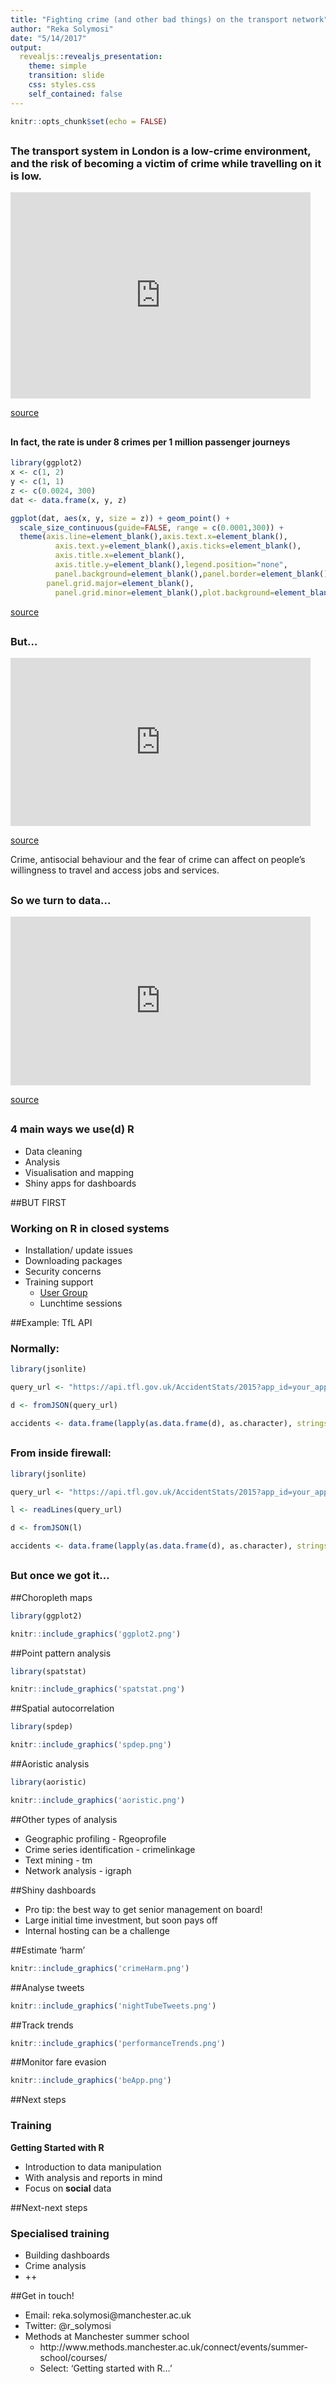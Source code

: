 ```yaml
---
title: "Fighting crime (and other bad things) on the transport network"
author: "Reka Solymosi"
date: "5/14/2017"
output:
  revealjs::revealjs_presentation:
    theme: simple
    transition: slide
    css: styles.css
    self_contained: false
---
```


```r
knitr::opts_chunk$set(echo = FALSE)
```

## 

<h3>The transport system in London is a low-crime environment, and the risk of becoming a victim of crime while travelling on it is low.</h1>

<iframe src="https://giphy.com/embed/3o7TKMnesxRQkgHQ6k" width="480" height="330" frameBorder="0" class="giphy-embed" allowFullScreen></iframe>

<p1><a href="https://giphy.com/gifs/london-buzzfeed-tube-3o7TKMnesxRQkgHQ6k">source</a></p1>

##
<h4>In fact, the rate is under 8 crimes per 1 million passenger journeys</h4>

```r
library(ggplot2)
x <- c(1, 2)
y <- c(1, 1)
z <- c(0.0024, 300)
dat <- data.frame(x, y, z)

ggplot(dat, aes(x, y, size = z)) + geom_point() +
  scale_size_continuous(guide=FALSE, range = c(0.0001,300)) +
  theme(axis.line=element_blank(),axis.text.x=element_blank(),
          axis.text.y=element_blank(),axis.ticks=element_blank(),
          axis.title.x=element_blank(),
          axis.title.y=element_blank(),legend.position="none",
          panel.background=element_blank(),panel.border=element_blank(),
        panel.grid.major=element_blank(),
          panel.grid.minor=element_blank(),plot.background=element_blank())
```

<p1><a href="http://content.tfl.gov.uk/crime-and-antisocial-behaviour-bulletin-q31617.pdf">source</a></p1>

##

<h3> But... </h3>

<iframe src="https://giphy.com/embed/6U4v1NPgaonDi" width="480" height="269" frameBorder="0" class="giphy-embed" allowFullScreen></iframe><p1><a href="https://giphy.com/gifs/bird-chips-running-6U4v1NPgaonDi">source</a></p1>

<p>Crime, antisocial behaviour and the fear of crime can affect on people's willingness to travel and access jobs and services.</p>

##
<h3> So we turn to data...</h3>

<iframe src="https://giphy.com/embed/xUA7aV9ZmC8jN1nboc" width="480" height="270" frameBorder="0" class="giphy-embed" allowFullScreen></iframe><p1><a href="https://giphy.com/gifs/batman-lego-gordon-xUA7aV9ZmC8jN1nboc">source</a></p1>

##
<h3>4 main ways we use(d) R</h3>

- Data cleaning
- Analysis
- Visualisation and mapping
- Shiny apps for dashboards

##BUT FIRST

<h3>Working on R in closed systems</h3>

- Installation/ update issues
- Downloading packages
- Security concerns
- Training support
    + [User Group](https://github.com/RClubCoders)
    + Lunchtime sessions



##Example: TfL API

<h3>Normally: </h3>

```r

library(jsonlite)

query_url <- "https://api.tfl.gov.uk/AccidentStats/2015?app_id=your_app_id_here&app_key=your_app_key_here"

d <- fromJSON(query_url)

accidents <- data.frame(lapply(as.data.frame(d), as.character), stringsAsFactors=FALSE)

```

##
<h3>From inside firewall: </h3>


```r

library(jsonlite)

query_url <- "https://api.tfl.gov.uk/AccidentStats/2015?app_id=your_app_id_here&app_key=your_app_key_here"

l <- readLines(query_url)

d <- fromJSON(l)

accidents <- data.frame(lapply(as.data.frame(d), as.character), stringsAsFactors=FALSE)

```

##
<h3> But once we got it... </h3>

##Choropleth maps

```r
library(ggplot2)
```

```r
knitr::include_graphics('ggplot2.png')
```

##Point pattern analysis

```r
library(spatstat)
```

```r
knitr::include_graphics('spatstat.png')
```

##Spatial autocorrelation

```r
library(spdep)
```

```r
knitr::include_graphics('spdep.png')
```

##Aoristic analysis

```r
library(aoristic)
```

```r
knitr::include_graphics('aoristic.png')
```

##Other types of analysis

- Geographic profiling - Rgeoprofile
- Crime series identification - crimelinkage
- Text mining - tm
- Network analysis - igraph

##Shiny dashboards

- Pro tip: the best way to get senior management on board!
- Large initial time investment, but soon pays off
- Internal hosting can be a challenge

##Estimate 'harm'
```r
knitr::include_graphics('crimeHarm.png')
```

##Analyse tweets
```r
knitr::include_graphics('nightTubeTweets.png')
```

##Track trends
```r
knitr::include_graphics('performanceTrends.png')
```

##Monitor fare evasion

```r
knitr::include_graphics('beApp.png')
```

##Next steps
<h3>Training </h3>

**Getting Started with R**

- Introduction to data manipulation
- With analysis and reports in mind
- Focus on **social** data

##Next-next steps
<h3>Specialised training</h3>

- Building dashboards
- Crime analysis
- ++

##Get in touch!

- Email: reka.solymosi@manchester.ac.uk
- Twitter: @r_solymosi
- Methods at Manchester summer school
    + http://www.methods.manchester.ac.uk/connect/events/summer-school/courses/
    + Select: 'Getting started with R...'
